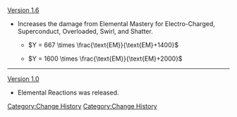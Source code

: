 [[Version 1.6]]
*Increases the damage from Elemental Mastery for Electro-Charged, Superconduct, Overloaded, Swirl, and Shatter.
**{{Color|Old formula:}} <math>Y = 667 \times \frac{\text{EM}}{\text{EM}+1400} </math>
**{{Color|New formula:}} <math>Y = 1600 \times \frac{\text{EM}}{\text{EM}+2000} </math>
----
[[Version 1.0]]
*Elemental Reactions was released.
<noinclude>[[Category:Change History]]</noinclude>
<noinclude>[[Category:Change History]]</noinclude>